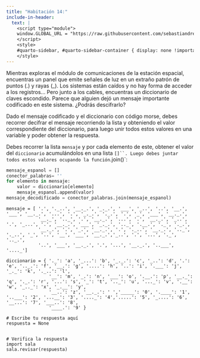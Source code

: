 ```yaml
---
title: "Habitación 14:"
include-in-header:
  text: |
    <script type="module">
    window.GLOBAL_URL = "https://raw.githubusercontent.com/sebastiandres/pyscape/refs/heads/main/quarto/rooms/sala_14.py";
    </script>
    <style>
    #quarto-sidebar, #quarto-sidebar-container { display: none !important; }
    </style>
---
```


Mientras exploras el módulo de comunicaciones de la estación espacial, encuentras un panel que emite señales de luz en un extraño patrón de puntos (.) y rayas (_).
Los sistemas están caídos y no hay forma de acceder a los registros...
Pero junto a los cables, encuentras un diccionario de claves escondido. Parece que alguien dejó un mensaje importante codificado en este sistema. ¿Podrás descifrarlo?


<div class="alert alert-info">
Dado el mensaje codificado y el diccionario con código morse, debes recorrer decifrar el mensaje recorriendo la lista
y obteniendo el valor correspondiente del diccionario, para luego unir todos estos valores en una variable y poder obtener la respuesta.
</div>

::: {.callout-tip title="Pista" collapse="true"}
Debes recorrer la lista `mensaje` y por cada elemento de este, obtener el valor del `diccionario` acumulándolos en una lista `[]``. Luego debes juntar
todos estos valores ocupando la función `.join()`:

```python
mensaje_espanol = []
conector_palabras= ''
for elemento in mensaje:
    valor = diccionario[elemento]
    mensaje_espanol.append(valor)
mensaje_decodificado = conector_palabras.join(mensaje_espanol)
```

:::

```pyodide-python
mensaje = [ '.', '._..', '__._.', '_._.', '___', '_..', '..', '__.', '___', '__._.', '...', '.', '_._.', '._.', '.', '_', '___', '__._.',
            '__._', '.._', '.', '__._.', '...', '.', '__._.', '_..', '.', '_...', '.', '__._.', '___', '_._.', '.._', '.__.', '._', '._.',
            '__._.', '.', '_.', '__._.', '.', '._..', '__._.', '.._', '._..', '_', '..', '__', '___', '__._.','_..', '.', '...', '._', '.._.',
            '..', '___', '__._.', '.', '...', '__._.', '..___', '...._']

diccionario = { '._': 'a', '_...': 'b', '_._.': 'c', '_..': 'd', '.': 'e', '.._.': 'f', '__.': 'g', '....': 'h', '..': 'i', '.___': 'j', '_._': 'k', '._..': 'l',
                '__': 'm', '_.': 'n', '___': 'o', '.__.': 'p', '__._': 'q', '._.': 'r', '...': 's', '_': 't', '.._': 'u', '..._': 'v', '.__': 'w', '_.._': 'x', '_.__': 'y',
                '__..': 'z', '__._.': ' ','_____': '0', '.____': '1', '..___': '2', '...__': '3', '...._': '4','.....': '5', '_....': '6', '__...': '7', '___..': '8',
                '____.': '9' }

# Escribe tu respuesta aquí
respuesta = None


# Verifica la respuesta
import sala
sala.revisar(respuesta)
```